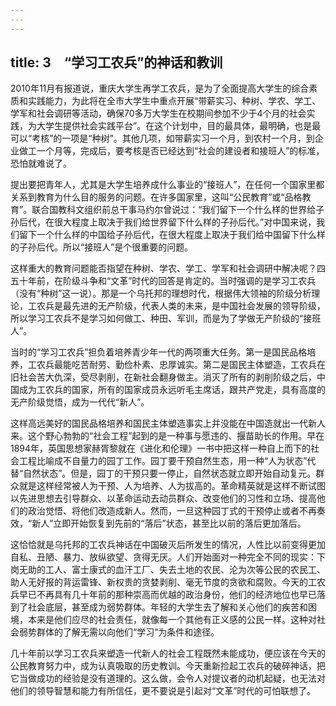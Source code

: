 ```yaml
---
---
---
```

title: 3　“学习工农兵”的神话和教训
---




2010年11月有报道说，重庆大学生再学工农兵，是为了全面提高大学生的综合素质和实践能力，为此将在全市大学生中重点开展“带薪实习、种树、学农、学工、学军和社会调研等活动，确保70多万大学生在校期间参加不少于4个月的社会实践，为大学生提供社会实践平台”。在这个计划中，目的最具体，最明确，也是最可以“考核”的一项是“种树”。其他几项，如带薪实习一个月，到农村一个月，到企业做工一个月等，完成后，要考核是否已经达到“社会的建设者和接班人”的标准，恐怕就难说了。

提出要把青年人，尤其是大学生培养成什么事业的“接班人”，在任何一个国家里都关系到教育为什么目的服务的问题。在许多国家里，这叫“公民教育”或“品格教育”。联合国教科文组织前总干事马约尔曾说过：“我们留下一个什么样的世界给子孙后代，在很大程度上取决于我们给世界留下什么样的子孙后代。”对中国来说，我们留下一个什么样的中国给子孙后代，在很大程度上取决于我们给中国留下什么样的子孙后代。所以“接班人”是个很重要的问题。

这样重大的教育问题能否指望在种树、学农、学工、学军和社会调研中解决呢？四五十年前，在阶级斗争和“文革”时代的回答是肯定的。当时强调的是学习工农兵（没有“种树”这一说）。那是一个乌托邦的理想时代，根据伟大领袖的阶级分析理论，工农兵是最先进的无产阶级，代表人类的未来，是中国社会发展的领导阶级，所以学习工农兵不是学习如何做工、种田、军训，而是为了学做无产阶级的“接班人”。

当时的“学习工农兵”担负着培养青少年一代的两项重大任务。第一是国民品格培养，工农兵最能吃苦耐劳、勤俭朴素、忠厚诚实。第二是国民主体塑造，工农兵在旧社会苦大仇深，受尽剥削，在新社会翻身做主。消灭了所有的剥削阶级之后，中国成为工农兵的国家，所有的国家成员永远听毛主席话，跟共产党走，具有高度的无产阶级觉悟，成为一代代“新人”。

这样高远美好的国民品格培养和国民主体塑造事实上并没能在中国造就出一代新人来。这个野心勃勃的“社会工程”起到的是一种事与愿违的、揠苗助长的作用。早在1894年，英国思想家赫胥黎就在《进化和伦理》一书中把这样一种自上而下的社会工程比喻成不自量力的园丁工作。园丁要干预自然生态，用一种“人为状态”代替“自然状态”。但是，园丁的干预只要一停止，自然状态就立即开始自动复元。群众就是这样经常被人为干预、人为培养、人为拔高的。革命精英就是这样不断试图以先进思想去引导群众、以革命运动去动员群众、改变他们的习性和立场、提高他们的政治觉悟、将他们改造成新人。然而，一旦这种园丁式的干预停止或者不再奏效，“新人”立即开始恢复到先前的“落后”状态，甚至比以前的落后更加落后。

这恰恰就是乌托邦的工农兵神话在中国破灭后所发生的情况，人性比以前变得更加自私、丑陋、暴力、放纵欲望、贪得无厌。人们开始面对一种完全不同的现实：下岗无助的工人、富士康式的血汗工厂、失去土地的农民、沦为次等公民的农民工、助人无好报的背运雷锋、新权贵的贪婪剥削、毫无节度的贪欲和腐败。今天的工农兵早已不再具有几十年前的那种崇高而优越的政治身份，他们的经济地位也早已落到了社会底层，甚至成为弱势群体。年轻的大学生去了解和关心他们的疾苦和困境，本来是他们应尽的社会责任，就像每一个其他有正义感的公民一样。这种对社会弱势群体的了解无需以向他们“学习”为条件和途径。

几十年前以学习工农兵来塑造一代新人的社会工程既然未能成功，便应该在今天的公民教育努力中，成为认真吸取的历史教训。今天重新捡起工农兵的破碎神话，把它当做成功的经验是没有道理的。这么做，会令人对提议者的动机起疑，也无法对他们的领导智慧和能力有所信任，更不要说是引起对“文革”时代的可怕联想了。